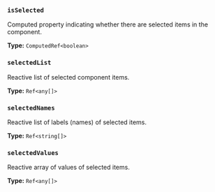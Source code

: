 ### `isSelected`

Computed property indicating whether there are selected items in the component.

**Type:** `ComputedRef<boolean>`

### `selectedList`

Reactive list of selected component items.

**Type:** `Ref<any[]>`

### `selectedNames`

Reactive list of labels (names) of selected items.

**Type:** `Ref<string[]>`

### `selectedValues`

Reactive array of values of selected items.

**Type:** `Ref<any[]>`
